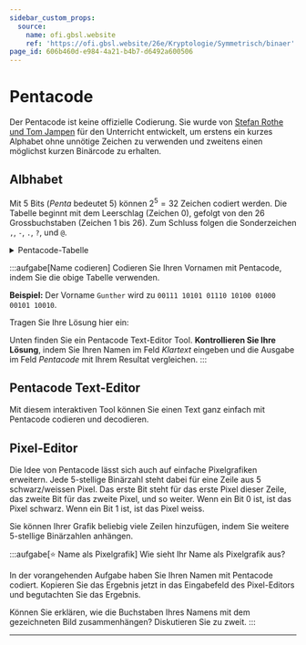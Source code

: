 ```yaml
---
sidebar_custom_props:
  source:
    name: ofi.gbsl.website
    ref: 'https://ofi.gbsl.website/26e/Kryptologie/Symmetrisch/binaer'
page_id: 606b460d-e984-4a21-b4b7-d6492a600506
---
```



# Pentacode
Der Pentacode ist keine offizielle Codierung. Sie wurde von [Stefan Rothe und Tom Jampen](https://rothe.io/?b=crypto&p=1349) für den Unterricht entwickelt, um erstens ein kurzes Alphabet ohne unnötige Zeichen zu verwenden und zweitens einen möglichst kurzen Binärcode zu erhalten.

## Albhabet
Mit 5 Bits (_Penta_ bedeutet 5) können $2^5 = 32$ Zeichen codiert werden. Die Tabelle beginnt mit dem Leerschlag (Zeichen $0$), gefolgt von den 26 Grossbuchstaben (Zeichen $1$ bis $26$). Zum Schluss folgen die Sonderzeichen `,`, `-`, `.`, `?`, und `@`.

<details>
  <summary>Pentacode-Tabelle</summary>
  <div className="slim" style={{display: "flex", gap: "1em", width: "100%", justifyContent: "center"}}>
    | Buchstabe    | Zahl |   Binär |
    |:-------------|-----:|--------:|
    | *Leerschlag* |    0 | `00000` |
    | `A`          |    1 | `00001` |
    | `B`          |    2 | `00010` |
    | `C`          |    3 | `00011` |
    | `D`          |    4 | `00100` |
    | `E`          |    5 | `00101` |
    | `F`          |    6 | `00110` |
    | `G`          |    7 | `00111` |
    | `H`          |    8 | `01000` |
    | `I`          |    9 | `01001` |
    | `J`          |   10 | `01010` |

    |   Buchstabe | Zahl |   Binär |
    |:----------|-----:|--------:|
    | `K`       |   11 | `01011` |
    | `L`       |   12 | `01100` |
    | `M`       |   13 | `01101` |
    | `N`       |   14 | `01110` |
    | `O`       |   15 | `01111` |
    | `P`       |   16 | `10000` |
    | `Q`       |   17 | `10001` |
    | `R`       |   18 | `10010` |
    | `S`       |   19 | `10011` |
    | `T`       |   20 | `10100` |
    | `U`       |   21 | `10101` |
    
    |   Buchstabe | Zahl |   Binär |
    |:----------|-----:|--------:|
    | `V`       |   22 | `10110` |
    | `W`       |   23 | `10111` |
    | `X`       |   24 | `11000` |
    | `Y`       |   25 | `11001` |
    | `Z`       |   26 | `11010` |
    | `,`       |   27 | `11011` |
    | `-`       |   28 | `11100` |
    | `.`       |   29 | `11101` |
    | `?`       |   30 | `11110` |
    | `@`       |   31 | `11111` |
  </div>
</details>

:::aufgabe[Name codieren]
<TaskState id="087efb9c-00b2-4a88-adae-e1dec3a7a555" />
Codieren Sie Ihren Vornamen mit Pentacode, indem Sie die obige Tabelle verwenden. 

**Beispiel:** Der Vorname `Gunther` wird zu `00111 10101 01110 10100 01000 00101 10010`.

Tragen Sie Ihre Lösung hier ein:
<QuillV2 id="060a906c-8b70-41e6-8c01-2a4540536085" />

Unten finden Sie ein Pentacode Text-Editor Tool. **Kontrollieren Sie Ihre Lösung**, indem Sie Ihren Namen im Feld _Klartext_ eingeben und die Ausgabe im Feld _Pentacode_ mit Ihrem Resultat vergleichen.
:::

## Pentacode Text-Editor
Mit diesem interaktiven Tool können Sie einen Text ganz einfach mit Pentacode codieren und decodieren.
<TextEditor />

## Pixel-Editor
Die Idee von Pentacode lässt sich auch auf einfache Pixelgrafiken erweitern. Jede 5-stellige Binärzahl steht dabei für eine Zeile aus 5 schwarz/weissen Pixel. Das erste Bit steht für das erste Pixel dieser Zeile, das zweite Bit für das zweite Pixel, und so weiter. Wenn ein Bit $0$ ist, ist das Pixel schwarz. Wenn ein Bit $1$ ist, ist das Pixel weiss.

Sie können Ihrer Grafik beliebig viele Zeilen hinzufügen, indem Sie weitere 5-stellige Binärzahlen anhängen.
<PixelEditor />

:::aufgabe[⭐️ Name als Pixelgrafik]
<TaskState id="082b41a0-91bf-4852-8c43-32bcc5cec1de" />
Wie sieht Ihr Name als Pixelgrafik aus?

In der vorangehenden Aufgabe haben Sie Ihren Namen mit Pentacode codiert. Kopieren Sie das Ergebnis jetzt in das Eingabefeld des Pixel-Editors und begutachten Sie das Ergebnis.

Können Sie erklären, wie die Buchstaben Ihres Namens mit dem gezeichneten Bild zusammenhängen? Diskutieren Sie zu zweit.
:::

---
